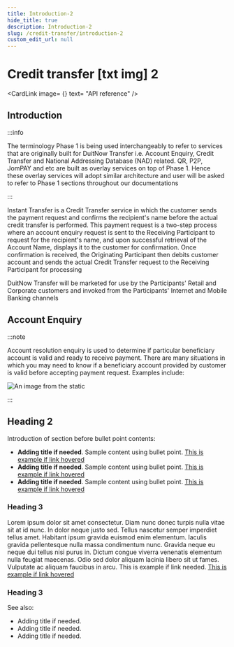 ```yaml
---
title: Introduction-2
hide_title: true
description: Introduction-2
slug: /credit-transfer/introduction-2
custom_edit_url: null
---
```

<Breadcrumbs/>

# Credit transfer [txt img] 2

<CardLink
  image= {<FileGray />}
  text= "API reference"
/>

## Introduction

:::info

The terminology Phase 1 is being used interchangeably to refer to services that are originally built for DuitNow Transfer i.e. Account Enquiry, Credit Transfer and National Addressing Database (NAD) related. QR, P2P, JomPAY and etc are built as overlay services on top of Phase 1. Hence these overlay services will adopt similar architecture and user will be asked to refer to Phase 1 sections throughout our documentations

:::

Instant Transfer is a Credit Transfer service in which the customer sends the payment request and confirms the recipient's name before the actual credit transfer is performed. This payment request is a two-step process where an account enquiry request is sent to the Receiving Participant to request for the recipient's name, and upon successful retrieval of the Account Name, displays it to the customer for confirmation. Once confirmation is received, the Originating Participant then debits customer account and sends the actual Credit Transfer request to the Receiving Participant for processing

DuitNow Transfer will be marketed for use by the Participants' Retail and Corporate customers and invoked from the Participants' Internet and Mobile Banking channels

## Account Enquiry

:::note

Account resolution enquiry is used to determine if particular beneficiary account is valid and ready to receive payment. There are many situations in which you may need to know if a beneficiary account provided by customer is valid before accepting payment request. Examples include:

<div className="w-50-desktop">

  ![An image from the static](/img/example-image.png)
  
</div>

:::

## Heading 2

Introduction of section before bullet point contents:


- **Adding title if needed**. Sample content using bullet point. <a href="/fi-server" className="t14sm-t16lg blue-link bold">This is example if link hovered</a>  
- **Adding title if needed**. Sample content using bullet point. <a href="/fi-server" className="t14sm-t16lg blue-link bold">This is example if link hovered</a>  
- **Adding title if needed**. Sample content using bullet point. <a href="/fi-server" className="t14sm-t16lg blue-link bold">This is example if link hovered</a>

### Heading 3

<p>
  Lorem ipsum dolor sit amet consectetur. Diam nunc donec turpis nulla vitae sit at id nunc. In dolor neque justo sed. Tellus nascetur semper imperdiet tellus amet. Habitant ipsum gravida euismod enim elementum. Iaculis gravida pellentesque nulla massa condimentum nunc. Gravida neque eu neque dui tellus nisi purus in. Dictum congue viverra venenatis elementum nulla feugiat maecenas. Odio sed dolor aliquam lacinia libero sit ut fames. Vulputate ac aliquam faucibus in arcu.  This is example if link needed. 
  <a href="/fi-server" className="t14sm-t16lg blue-link bold">This is example if link hovered</a>
</p>

### Heading 3

 See also:

- <span className="t14sm-t16lg font-blue-500 bold"> Adding title if needed. </span>
- <span className="t14sm-t16lg font-blue-500 bold"> Adding title if needed. </span>
- <span className="t14sm-t16lg font-blue-500 bold"> Adding title if needed. </span>